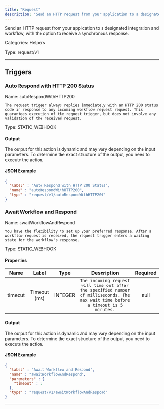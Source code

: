 ```yaml
---
title: "Request"
description: "Send an HTTP request from your application to a designated integration and workflow, with the option to receive a synchronous response."
---
```


Send an HTTP request from your application to a designated integration and workflow, with the option to receive a synchronous response.


Categories: Helpers


Type: request/v1

<hr />






## Triggers


### Auto Respond with HTTP 200 Status
Name: autoRespondWithHTTP200

`The request trigger always replies immediately with an HTTP 200 status code in response to any incoming workflow request request. This guarantees execution of the request trigger, but does not involve any validation of the received request.`

Type: STATIC_WEBHOOK


#### Output

The output for this action is dynamic and may vary depending on the input parameters. To determine the exact structure of the output, you need to execute the action.

#### JSON Example
```json
{
  "label" : "Auto Respond with HTTP 200 Status",
  "name" : "autoRespondWithHTTP200",
  "type" : "request/v1/autoRespondWithHTTP200"
}
```


### Await Workflow and Respond
Name: awaitWorkflowAndRespond

`You have the flexibility to set up your preferred response. After a workflow request is received, the request trigger enters a waiting state for the workflow's response.`

Type: STATIC_WEBHOOK

#### Properties

|      Name       |      Label     |     Type     |     Description     | Required |
|:---------------:|:--------------:|:------------:|:-------------------:|:--------:|
| timeout | Timeout (ms) | INTEGER | `The incoming request will time out after the specified number of milliseconds. The max wait time before a timeout is 5 minutes.` | null |


#### Output

The output for this action is dynamic and may vary depending on the input parameters. To determine the exact structure of the output, you need to execute the action.

#### JSON Example
```json
{
  "label" : "Await Workflow and Respond",
  "name" : "awaitWorkflowAndRespond",
  "parameters" : {
    "timeout" : 1
  },
  "type" : "request/v1/awaitWorkflowAndRespond"
}
```


<hr />

